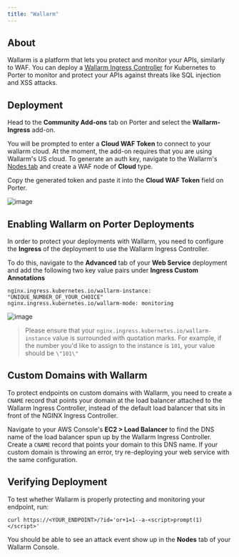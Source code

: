 ```yaml
---
title: "Wallarm"
---
```


## About[](#about "Direct link to heading")

Wallarm is a platform that lets you protect and monitor your APIs, similarly to WAF. You can deploy a [Wallarm Ingress Controller](https://docs.wallarm.com/admin-en/installation-kubernetes-en/) for Kubernetes to Porter to monitor and protect your APIs against threats like SQL injection and XSS attacks.

## Deployment[](#deployment "Direct link to heading")

Head to the **Community Add-ons** tab on Porter and select the **Wallarm-Ingress** add-on.

You will be prompted to enter a **Cloud WAF Token** to connect to your wallarm cloud. At the moment, the add-on requires that you are using Wallarm's US cloud. To generate an auth key, navigate to the Wallarm's [Nodes tab](https://us1.my.wallarm.com/nodes) and create a WAF node of **Cloud** type.

Copy the generated token and paste it into the **Cloud WAF Token** field on Porter.

![image](https://imagedelivery.net/l4LYM_vOYKe7O1NCT_Nc_g/9b67a33e-5130-4e46-8213-8e5346663300/large)

## Enabling Wallarm on Porter Deployments[](#enabling-wallarm-on-porter-deployments "Direct link to heading")

In order to protect your deployments with Wallarm, you need to configure the **Ingress** of the deployment to use the Wallarm Ingress Controller.

To do this, navigate to the **Advanced** tab of your **Web Service** deployment and add the following two key value pairs under **Ingress Custom Annotations**

```
nginx.ingress.kubernetes.io/wallarm-instance: "UNIQUE_NUMBER_OF_YOUR_CHOICE"
nginx.ingress.kubernetes.io/wallarm-mode: monitoring

```

![image](https://imagedelivery.net/l4LYM_vOYKe7O1NCT_Nc_g/2fec2948-ba86-4a5d-7ece-4645b1be7300/large)

> Please ensure that your `nginx.ingress.kubernetes.io/wallarm-instance` value is surrounded with quotation marks. For example, if the number you'd like to assign to the instance is `101`, your value should be `\"101\"`

## Custom Domains with Wallarm[](#custom-domains-with-wallarm "Direct link to heading")

To protect endpoints on custom domains with Wallarm, you need to create a `CNAME` record that points your domain at the load balancer attached to the Wallarm Ingress Controller, instead of the default load balancer that sits in front of the NGINX Ingress Controller.

Navigate to your AWS Console's **EC2 > Load Balancer** to find the DNS name of the load balancer spun up by the Wallarm Ingress Controller. Create a `CNAME` record that points your domain to this DNS name. If your custom domain is throwing an error, try re-deploying your web service with the same configuration.

## Verifying Deployment[](#verifying-deployment "Direct link to heading")

To test whether Wallarm is properly protecting and monitoring your endpoint, run:

```
curl https://<YOUR_ENDPOINT>/?id='or+1=1--a-<script>prompt(1)</script>'

```

You should be able to see an attack event show up in the **Nodes** tab of your Wallarm Console.